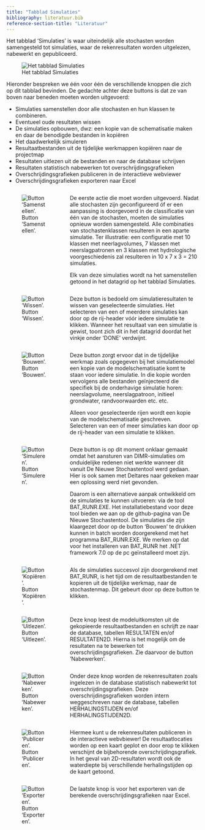 ```yaml
---
title: "Tabblad Simulaties"
bibliography: literatuur.bib
reference-section-title: "Literatuur"
---
```


Het tabblad 'Simulaties' is waar uiteindelijk alle stochasten worden samengesteld tot simulaties, waar de rekenresultaten worden uitgelezen, nabewerkt en gepubliceerd.

![Het tabblad Simulaties](img/frm_simulaties.png "Simulaties")

Hieronder bespreken we één voor één de verschillende knoppen die zich op dit tabblad bevinden. De gedachte achter deze buttons is dat ze van boven naar beneden moeten worden uitgevoerd:

* Simulaties samenstellen door alle stochasten en hun klassen te combineren.
* Eventueel oude resultaten wissen
* De simulaties opbouwen, dwz: een kopie van de schematisatie maken en daar de benodigde bestanden in kopiëren
* Het daadwerkelijk simuleren
* Resultaatbestanden uit de tijdelijke werkmappen kopiëren naar de projectmap
* Resultaten uitlezen uit de bestanden en naar de database schrijven
* Resultaten statistisch nabewerken tot overschrijdingsgrafieken
* Overschrijdingsgrafieken publiceren in de interactieve webviewer
* Overschrijdingsgrafieken exporteren naar Excel

::: {.columns}
::: {.column width="30%"}
![Button 'Samenstellen'.](img/btn_samenstellen.png)
:::
::: {.column width="70%"}
De eerste actie die moet worden uitgevoerd. Nadat alle stochasten zijn geconfigureerd óf er een aanpassing is doorgevoerd in de classificatie van één van de stochasten, moeten de simulaties opnieuw worden samengesteld. Alle combinaties van stochastenklassen resulteren in een aparte simulatie. Ter illustratie: een configuratie met 10 klassen met neerlagvolumes, 7 klassen met neerslagpatronen en 3 klassen met hydrologische voorgeschiedenis zal resulteren in 10 x 7 x 3 = 210 simulaties.

Elk van deze simulaties wordt na het samenstellen getoond in het datagrid op het tabblad Simulaties.
:::
:::

::: {.columns}
::: {.column width="30%"}
![Button 'Wissen'.](img/btn_wissen.png)
:::
::: {.column width="70%"}
Deze button is bedoeld om simulatieresultaten te wissen van geselecteerde simulaties. Het selecteren van een of meerdere simulaties kan door op de rij-header vóór iedere simulatie te klikken. Wanneer het resultaat van een simulatie is gewist, toont zich dit in het datagrid doordat het vinkje onder 'DONE' verdwijnt.
:::
:::


::: {.columns}
::: {.column width="30%"}
![Button 'Bouwen'.](img/btn_bouwen.png)
:::
::: {.column width="70%"}
Deze button zorgt ervoor dat in de tijdelijke werkmap zoals opgegeven bij het simulatiemodel een kopie van de modelschematisatie komt te staan voor iedere simulatie. In die kopie worden vervolgens alle bestanden geïnjecteerd die specifiek bij de onderhavige simulatie horen: neerslagvolume, neerslagpatroon, initieel grondwater, randvoorwaarden etc. etc.

Alleen voor geselecteerde rijen wordt een kopie van de modelschematisatie geschreven. Selecteren van een of meer simulaties kan door op de rij-header van een simulatie te klikken.
:::
:::




::: {.columns}
::: {.column width="30%"}
![Button 'Simuleren'.](img/btn_simuleren.png)
:::
::: {.column width="70%"}
Deze button is op dit moment onklaar gemaakt omdat het aansturen van DIMR-simulaties om onduidelijke redenen niet werkte wanneer dit vanuit De Nieuwe Stochastentool werd gedaan. Hier is ook samen met Deltares naar gekeken maar een oplossing werd niet gevonden. 

Daarom is een alternatieve aanpak ontwikkeld om de simulaties te kunnen uitvoeren: via de tool BAT_RUNR.EXE. Het installatiebestand voor deze tool bieden we aan op de github-pagina van De Nieuwe Stochastentool. De simulaties die zijn klaargezet door op de button 'Bouwen' te drukken kunnen in batch worden doorgerekend met het programma BAT_RUNR.EXE. We merken op dat voor het installeren van BAT_RUNR het .NET framework 7.0 op de pc geïnstalleerd moet zijn.
:::
:::




::: {.columns}
::: {.column width="30%"}
![Button 'Kopiëren'.](img/btn_kopieren.png)
:::
::: {.column width="70%"}
Als de simulaties succesvol zijn doorgerekend met BAT_RUNR, is het tijd om de resultaatbestanden te kopieren uit de tijdelijke werkmap, naar de stochastenmap. Dit gebeurt door op deze button te klikken.

:::
:::



::: {.columns}
::: {.column width="30%"}
![Button 'Uitlezen'.](img/btn_uitlezen.png)
:::
::: {.column width="70%"}
Deze knop leest de modeluitkomsten uit de gekopieerde resultaatbestanden en schrijft ze naar de database, tabellen RESULTATEN en/of RESULTATEN2D. Hierna is het mogelijk om de resultaten na te bewerken tot overschrijdingsgrafieken. Zie daarvoor de button 'Nabewerken'.
:::
:::


::: {.columns}
::: {.column width="30%"}
![Button 'Nabewerken'.](img/btn_nabewerken.png)
:::
::: {.column width="70%"}
Onder deze knop worden de rekenresultaten zoals ingelezen in de database statistisch nabewerkt tot overschrijdingsgrafieken. Deze overschrijdingsgrafieken worden intern weggeschreven naar de database, tabellen HERHALINGSTIJDEN en/of HERHALINGSTIJDEN2D.
:::
:::


::: {.columns}
::: {.column width="30%"}
![Button 'Publiceren'.](img/btn_publiceren.png)
:::
::: {.column width="70%"}
Hiermee kunt u de rekenresultaten publiceren in de interactieve webvbiewer! De resultaatlocaties worden op een kaart geplot en door erop te klikken verschijnt de bijbehorende overschrijdingsgrafiek. In het geval van 2D-resultaten wordt ook de waterdiepte bij verschillende herhalingstijden op de kaart getoond.
:::
:::

::: {.columns}
::: {.column width="30%"}
![Button 'Exporteren'.](img/btn_exporteren.png)
:::
::: {.column width="70%"}
De laatste knop is voor het exporteren van de berekende overschrijdingsgrafieken naar Excel.
:::
:::
